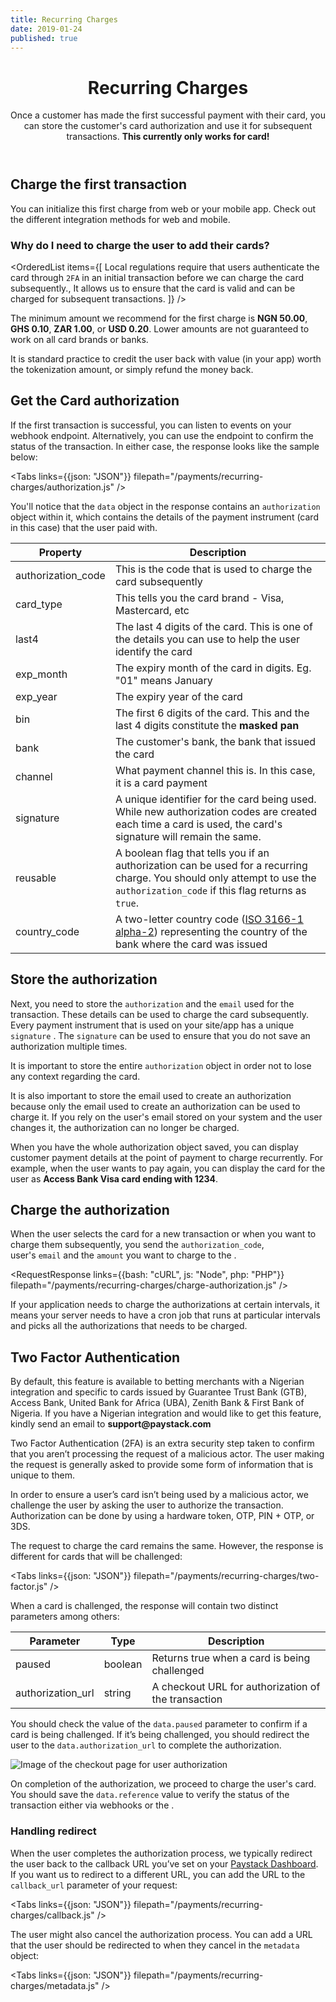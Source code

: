 ```yaml
---
title: Recurring Charges
date: 2019-01-24
published: true
---
```


<header>
	<h1>Recurring Charges</h1>
	<Callout type="summary" title="In a nutshell">
      Once a customer has made the first successful payment with their card, you can store the customer's card authorization and use it for subsequent transactions. <strong>This currently only works for card!</strong>
  </Callout>
</header>

## Charge the first transaction

You can initialize this first charge from web or your mobile app. Check out the different <Link to="/libraries-and-plugins">integration methods for web and mobile</Link>.

### Why do I need to charge the user to add their cards?
<OrderedList items={[
  <span>Local regulations require that users authenticate the card through <code>2FA</code> in an initial transaction before we can charge the card subsequently.</span>,
  <span>It allows us to ensure that the card is valid and can be charged for subsequent transactions.</span>
  ]} 
/>

<Callout type="warning" title="Minimum charge amount">
  <p>The minimum amount we recommend for the first charge is <strong>NGN 50.00</strong>, <strong>GHS 0.10</strong>, <strong>ZAR 1.00</strong>, or <strong>USD 0.20</strong>. Lower amounts are not guaranteed to work on all card brands or banks.</p> 
  <p>It is standard practice to credit the user back with value (in your app) worth the tokenization amount, or simply refund the money back.</p>
</Callout>


## Get the Card authorization

If the first transaction is successful, you can listen to events on <Link to="/payments/webhooks">your webhook endpoint</Link>. Alternatively, you can use the <ApiLink title="Verify Transaction" path="transaction-verify" /> endpoint to confirm the status of the transaction. In either case, the response looks like the sample below:

<Tabs links={{json: "JSON"}} filepath="/payments/recurring-charges/authorization.js" />

You'll notice that the `data` object in the response contains an `authorization` object within it, which contains the details of the payment instrument (card in this case) that the user paid with. 

<table>
  <thead>
    <tr>
      <th>Property</th>
      <th>Description</th>
    </tr>
  </thead>
  <tbody>
    <tr class="odd-row">
      <td>authorization_code</td>
      <td>This is the code that is used to charge the card subsequently</td>
    </tr>
    <tr>
      <td>card_type</td>
      <td>This tells you the card brand - Visa, Mastercard, etc</td>
    </tr>
    <tr class="odd-row">
      <td>last4</td>
      <td>The last 4 digits of the card. This is one of the details you can use to help the user identify the card</td>
    </tr>
    <tr>
      <td>exp_month</td>
      <td> The expiry month of the card in digits. Eg. "01" means January</td>
    </tr>
    <tr class="odd-row">
      <td>exp_year</td>
      <td>The expiry year of the card</td>
    </tr>
    <tr>
      <td>bin</td>
      <td>The first 6 digits of the card. This and the last 4 digits constitute the <strong>masked pan</strong></td>
    </tr>
    <tr class="odd-row">
      <td>bank</td>
      <td>The customer's bank, the bank that issued the card</td>
    </tr>
    <tr>
      <td>channel</td>
      <td>What payment channel this is. In this case, it is a card payment</td>
    </tr>
    <tr class="odd-row">
      <td>signature</td>
      <td>
          A unique identifier for the card being used. While new authorization codes are created each time a card is used, the card's signature will remain the same.
      </td>
    </tr>
    <tr>
      <td>reusable</td>
      <td>
          A boolean flag that tells you if an authorization can be used for a recurring charge. You should only attempt to use the <code>authorization_code</code> if this flag returns as <code>true</code>.
      </td>
    </tr>
    <tr class="odd-row">
      <td>country_code</td>
      <td>
          A two-letter country code (<a href="https://en.wikipedia.org/wiki/ISO_3166-1_alpha-2" target="_blank">ISO 3166-1 alpha-2</a>) representing the country of the bank where the card was issued
      </td>
    </tr>
  </tbody>
</table> 


## Store the authorization

Next, you need to store the `authorization` and the `email` used for the transaction. These details can be used to charge the card subsequently. Every payment instrument that is used on your site/app has a unique `signature` . The `signature` can be used to ensure that you do not save an authorization multiple times.

<Callout type="info" title="Note">
  <p>It is important to store the entire <code>authorization</code> object in order not to lose any context regarding the card.</p> 
  <p>It is also important to store the email used to create an authorization because only the email used to create an authorization can be used to charge it. If you rely on the user's email stored on your system and the user changes it, the authorization can no longer be charged.</p>
</Callout>

When you have the whole authorization object saved, you can display customer payment details at the point of payment to charge recurrently. For example, when the user wants to pay again, you can display the card for the user as **Access Bank Visa card ending with 1234**.

## Charge the authorization

When the user selects the card for a new transaction or when you want to charge them subsequently, you send the `authorization_code`, user's `email` and the `amount` you want to charge to the <ApiLink title="charge authorization" path="transaction-charge-authorization" />.

<RequestResponse links={{bash: "cURL", js: "Node", php: "PHP"}} filepath="/payments/recurring-charges/charge-authorization.js" />

<Callout type="info" title="Charging at intervals">
  If your application needs to charge the authorizations at certain intervals, it means your server needs to have a cron job that runs at particular intervals and picks all the authorizations that needs to be charged.
</Callout>

## Two Factor Authentication
<Callout type="info" title="Feature Availability">
  By default, this feature is available to betting merchants with a Nigerian integration and specific to cards issued by Guarantee Trust Bank (GTB), Access Bank, United Bank for Africa (UBA), Zenith Bank & First Bank of Nigeria. If you have a 
  Nigerian integration and would like to get this feature, kindly send an email to <strong>support@paystack.com</strong>
</Callout>

Two Factor Authentication (2FA) is an extra security step taken to confirm that you aren’t processing the request of a malicious actor. The user 
making the request is generally asked to provide some form of information that is unique to them.

In order to ensure a user’s card isn’t being used by a malicious actor, we challenge the user by asking the user to authorize the transaction. 
Authorization can be done by using a hardware token, OTP, PIN + OTP, or 3DS.

The request to charge the card remains the same. However, the response is different for cards that will be challenged:

<Tabs links={{json: "JSON"}} filepath="/payments/recurring-charges/two-factor.js" />

When a card is challenged, the response will contain two distinct parameters among others:
<table>
  <thead>
    <tr>
      <th>Parameter</th>
      <th>Type</th>
      <th>Description</th>
    </tr>
  </thead>
  <tbody>
    <tr class="odd-row">
      <td>paused</td>
      <td>boolean</td>
      <td>Returns true when a card is being challenged</td>
    </tr>
    <tr>
      <td>authorization_url</td>
      <td>string</td>
      <td>A checkout URL for authorization of the transaction</td>
    </tr>
  </tbody>
</table> 

You should check the value of the `data.paused` parameter to confirm if a card is being challenged. If it’s being challenged, you should redirect 
the user to the `data.authorization_url` to complete the authorization.

<img alt="Image of the checkout page for user authorization" src="../../assets/images/recurring-charge/two-fa.png" />

On completion of the authorization, we proceed to charge the user's card. You should save the `data.reference` value to verify the status of the 
transaction either via <Link to="/payments/webhooks">webhooks</Link> or the <ApiLink title="verify transaction" path="transaction-verify" />.

### Handling redirect
When the user completes the authorization process, we typically redirect the user back to the callback URL you’ve set on your <a href="https://dashboard.paystack.co/#/settings/developer" target="_blank">Paystack Dashboard</a>. If you want us to redirect to a different URL, you can add the URL to the `callback_url` parameter of your request:

<Tabs links={{json: "JSON"}} filepath="/payments/recurring-charges/callback.js" />

The user might also cancel the authorization process. You can add a URL that the user should be redirected to when they cancel in the 
`metadata` object:

<Tabs links={{json: "JSON"}} filepath="/payments/recurring-charges/metadata.js" />
